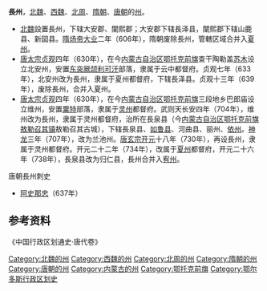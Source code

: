 '''長州'''，[[北魏|北魏]]、[[西魏|西魏]]、[[北周|北周]]、[[隋朝|隋朝]]、[[唐朝|唐朝]]的[[州|州]]。

* [[北魏|北魏]]設置長州，下辖大安郡、闡熙郡；大安郡下辖長泽县，闡熙郡下辖山鹿县、新囶县。[[隋炀帝|隋炀帝]][[大业|大业]]二年（606年），隋朝废除長州，管轄区域合并入[[夏州|夏州]]。
* [[唐太宗|唐太宗]][[贞观|贞观]]四年（630年），在今[[内蒙古自治区|内蒙古自治区]][[鄂托克前旗|鄂托克前旗]]查干陶勒盖[[苏木|苏木]]设立北安州，安置[[东突厥|东突厥]][[颉利可汗|颉利可汗]]部落，隶属于云中都督府。贞观七年（633年），北安州改为長州，隶属于夏州都督府，下辖長泽县。贞观十三年（639年），废除長州，合并入夏州。
* [[唐太宗|唐太宗]][[贞观|贞观]]四年（630年），在今[[内蒙古自治区|内蒙古自治区]][[鄂托克前旗|鄂托克前旗]]三段地乡巴郎庙设立维州，安置[[粟特|粟特]]部落，隶属于[[灵州|灵州]]都督府。武则天长安四年（704年），维州改为長州，隶属于灵州都督府，治所在長泉县（今[[内蒙古自治区|内蒙古自治区]][[鄂托克前旗|鄂托克前旗]][[敖勒召其镇|敖勒召其镇]]敖勒召其古城），下辖長泉县、[[鲁州_(唐六胡州)|如鲁县]]、河曲县、丽州、[[依州|依州]]。[[神龙|神龙]]三年（707年），改为兰池州。[[唐玄宗|唐玄宗]][[开元|开元]]十八年（730年），再设長州，隶属于灵州都督府。开元二十二年（734年），改属于[[夏州|夏州]]都督府，开元二十六年（738年），長泉县改为归仁县，長州合并入[[宥州|宥州]]。
;唐朝長州刺史
*[[阿史那忠|阿史那忠]]（637年）
==参考资料==
《中国行政区划通史·唐代卷》
{{DEFAULTSORT:C}}
[[Category:北魏的州|Category:北魏的州]]
[[Category:西魏的州|Category:西魏的州]]
[[Category:北周的州|Category:北周的州]]
[[Category:隋朝的州|Category:隋朝的州]]
[[Category:唐朝的州|Category:唐朝的州]]
[[Category:内蒙古的州|Category:内蒙古的州]]
[[Category:鄂托克前旗|Category:鄂托克前旗]]
[[Category:鄂尔多斯行政区划史|Category:鄂尔多斯行政区划史]]
